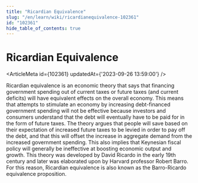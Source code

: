 ```yaml
---
title: "Ricardian Equivalence"
slug: "/en/learn/wiki/ricardianequivalence-102361"
id: "102361"
hide_table_of_contents: true
---
```



# Ricardian Equivalence

<ArticleMeta id={102361} updatedAt={'2023-09-26 13:59:00'} />
<div className='border-solid border-b border-t-0 my-4 border-[var(--ifm-color-gray-300)]' />

Ricardian equivalence is an economic theory that says that financing government spending out of current taxes or future taxes (and current deficits) will have equivalent effects on the overall economy. This means that attempts to stimulate an economy by increasing debt-financed government spending will not be effective because investors and consumers understand that the debt will eventually have to be paid for in the form of future taxes. The theory argues that people will save based on their expectation of increased future taxes to be levied in order to pay off the debt, and that this will offset the increase in aggregate demand from the increased government spending. This also implies that Keynesian fiscal policy will generally be ineffective at boosting economic output and growth. This theory was developed by David Ricardo in the early 19th century and later was elaborated upon by Harvard professor Robert Barro. For this reason, Ricardian equivalence is also known as the Barro-Ricardo equivalence proposition.
